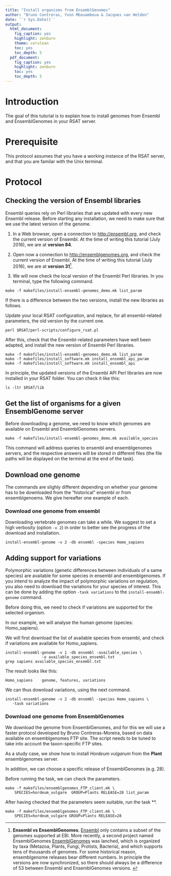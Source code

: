 ```yaml
---
title: "Install organisms from EnsemblGenomes"
author: "Bruno Contreras, Yvon Mbouamboua & Jacques van Helden"
date: '`r Sys.Date()`'
output:
  html_document:
    fig_caption: yes
    highlight: zenburn
    theme: cerulean
    toc: yes
    toc_depth: 5
  pdf_document:
    fig_caption: yes
    highlight: zenburn
    toc: yes
    toc_depth: 5
---
```



# Introduction

The goal of this tutorial is to explain how to install genomes from Ensembl and EnsemblGenomes in your RSAT server. 

# Prerequisite

This protocol assumes that you have a working instance of the RSAT server, and that you are familar with the Unix terminal. 

# Protocol

## Checking the version of Ensembl libraries

Ensembl queries rely on Perl libraries that are updated with every new Ensembl release. 
Before starting any installation, we need to make sure that we use the latest version of the genome. 

1. In a Web browser, open a connection to <http://ensembl.org>, and check the current version of Ensembl. At the time of writing this tutorial (July 2016), we are at **version 84**.  

2. Open now a connection to <http://ensemblgenomes.org>, and check the current version of Ensembl. At the time of writing this tutorial (July 2016), we are at **version 31**^[**Ensembl vs EnsemblGenomes**. [Ensembl](http://ensembl.org/) only contains a subset of the genomes supported at EBI. More recently, a second project named EnsemblGenomes [EnsemblGenomes](http://ensemblgenomes.org/) was lanched, which is organized by taxa (Metazoa, Plants, Fungi, Protists, Bacteria), and which supports tens of thousands of genomes.  For some historical reason, ensemblgenome releases bear different numbers. In principle the versions are now synchronized, so there should always be a difference of 53 between Ensembl and EnsemblGenomes versions. ]. 

2. We will now check the local version of the Ensembl Perl libraries. In you terminal, type the following command. 

```
make -f makefiles/install-ensembl-genomes_demo.mk list_param
```

If there is a difference between the two versions, install the new libraries as follows.

Update your local RSAT configuration, and replace, for all ensembl-related parameters, the old version by the current one. 

```
perl $RSAT/perl-scripts/configure_rsat.pl
```

After this, check that the Ensembl-related parameters have well been adapted, and install the new version of Ensembl Perl libraries. 

```
make -f makefiles/install-ensembl-genomes_demo.mk list_param
make -f makefiles/install_software.mk install_ensembl_api_param
make -f makefiles/install_software.mk install_ensembl_api
```

In principle, the updated versions of the Ensembl API Perl libraries are now installed in your RSAT folder. You can check it like this: 

```
ls -ltr $RSAT/lib
```


## Get the list of organisms for a given EnsemblGenome server

Before downloading a genome, we need to know which genomes are available on Ensembl and EnsemblGenomes servers. 

```
make -f makefiles/install-ensembl-genomes_demo.mk available_species
```

This command will address queries to ensembl and ensemblgenomes servers, and the respective answers will be stored in different files (the file paths will be displayed on the terminal at the end of the task). 

## Download one genome

The commands are slighly different depending on whether your genome has to be downloaded from the "historical" ensembl or from ensemblgenoems. We give hereafter one example of each. 

### Download one genome from ensembl

Downloading vertebrate genomes can take a while. We suggest to set a high verbosity (option `-v 2`) in order to better see the progress of the download and installation. 

```
install-ensembl-genome -v 2 -db ensembl -species Homo_sapiens
```

## Adding support for variations


Polymorphic variations (genetic differences between individuals of a same species) are available for some species in ensembl and ensemblgenomes. If you intend to analyze the impact of polymorphic variations on regulation, you also need to download the variations for your species of interest. This can be done by adding the option `-task variations` to the  `install-ensembl-genome` command.

Before doing this, we need to check if variations are supported for the selected organism. 

In our example, we will analyse the human genome (species: Homo_sapiens). 

We will first download the list of available species from ensembl, and check if variations are available for Homo_sapiens. 

```
install-ensembl-genome -v 1 -db ensembl -available_species \
                -o available_species_ensembl.txt
grep sapiens available_species_ensembl.txt

```

The result looks like this: 

`Homo_sapiens    genome, features, variations`

We can thus download variations, using the next command. 

```
install-ensembl-genome -v 2 -db ensembl -species Homo_sapiens \
   -task variations
```

### Download one genome from EnsemblGenomes

We download the genome from EnsemblGenomes, and for this we will use a faster protocol developed by Bruno Contreras-Moreira, based on data available on ensemblgenomes FTP site. 
The script needs to be tuned to take into account the taxon-specific FTP sites.

As a study case, we show how to install *Hordeum vulgarum* from the **Plant** ensemblgenomes server. 

In addition, we can  choose a specific release of EnsemblGenomes (e.g. 28). 

Before running the task, we can check the parameters. 

```
make -f makefiles/ensemblgenomes_FTP_client.mk \
    SPECIES=hordeum_vulgare  GROUP=Plants RELEASE=28 list_param
```

After having checked that the parameters seem suitable, run the task **.

```
make -f makefiles/ensemblgenomes_FTP_client.mk \
    SPECIES=hordeum_vulgare GROUP=Plants RELEASE=28 
```
